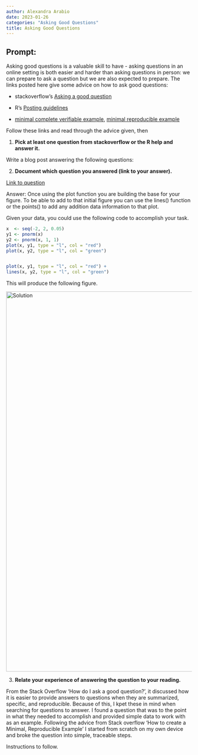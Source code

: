 ```yaml
---
author: Alexandra Arabio
date: 2023-01-26
categories: "Asking Good Questions"
title: Asking Good Questions
---
```


## Prompt:

Asking good questions is a valuable skill to have - asking questions in an online setting is both easier and harder than asking questions in person: we can prepare to ask a question but we are also expected to prepare.
The links posted here give some advice on how to ask good questions:

- stackoverflow's [Asking a good question](http://stackoverflow.com/help/how-to-ask)

- R's [Posting guidelines](https://www.r-project.org/posting-guide.html)

- [minimal complete verifiable example](https://stackoverflow.com/help/mcve), [minimal reproducible example](https://www.tidyverse.org/help/)

Follow these links and read through the advice given, then

1. **Pick at least one question from stackoverflow or the R help and answer it.**

Write a blog post answering the following questions: 

2. **Document which question you answered (link to your answer).**

[Link to question](https://stackoverflow.com/questions/2564258/plot-two-graphs-in-same-plot-in-r)

Answer: Once using the plot function you are building the base for your figure. To be able to add to that initial figure you can use the lines() function or the points() to add any addition data information to that plot.

Given your data, you could use the following code to accomplish your task.

```r
x  <- seq(-2, 2, 0.05)
y1 <- pnorm(x)
y2 <- pnorm(x, 1, 1)
plot(x, y1, type = "l", col = "red")
plot(x, y2, type = "l", col = "green")


plot(x, y1, type = "l", col = "red") +
lines(x, y2, type = "l", col = "green")
```

This will produce the following figure. 

<img width="1031" alt="Solution" src="https://user-images.githubusercontent.com/100876336/214467489-4c7af004-e517-4576-84ee-10448abe476f.png">

3. **Relate your experience of answering the question to your reading. **

From the Stack Overflow 'How do I ask a good question?', it discussed how it is easier to provide answers to questions when they are summarized, specific, and reproducible. Because of this, I kpet these in mind when searching for questions to answer. I found a question that was to the point in what they needed to accomplish and provided simple data to work with as an example. Following the advice from Stack overflow 'How to create a Minimal, Reproducible Example' I started from scratch on my own device and broke the question into simple, traceable steps. 

<!--Go to [https://github.com/Stat585-at-ISU/blog](https://github.com/Stat585-at-ISU/blog) for instructions about how to prepare and submit your blog post.-->
Instructions to follow.

